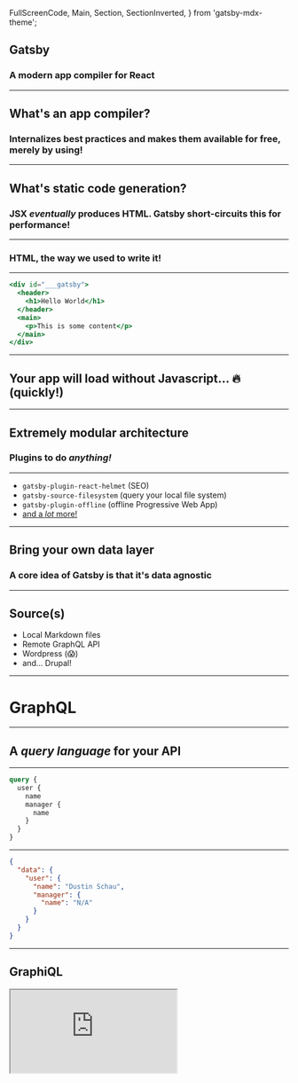   FullScreenCode,
  Main,
  Section,
  SectionInverted,
} from 'gatsby-mdx-theme';


## Gatsby

### A modern app compiler for React

---

## What's an app compiler?

### Internalizes best practices and makes them available for free, merely by using!

---

## What's static code generation?

### JSX _eventually_ produces HTML. Gatsby short-circuits this for performance!

---

### HTML, the way we used to write it!

---


```jsx
<div id="___gatsby">
  <header>
    <h1>Hello World</h1>
  </header>
  <main>
    <p>This is some content</p>
  </main>
</div>
```

---

## Your app will load without Javascript... 🔥 (quickly!)

---

## Extremely modular architecture

### Plugins to do _anything!_

---

- `gatsby-plugin-react-helmet` (SEO)
- `gatsby-source-filesystem` (query your local file system)
- `gatsby-plugin-offline` (offline Progressive Web App)
- [and a _lot_ more!](https://www.gatsbyjs.org/plugins/)

---

## Bring your own data layer

### A core idea of Gatsby is that it's data agnostic

---

## Source(s)

- Local Markdown files
- Remote GraphQL API
- Wordpress (😱)
- and... Drupal!

---

# GraphQL

---

## A _query language_ for your API

---


```graphql
query {
  user {
    name
    manager {
      name
    }
  }
}
```

---


```json
{
  "data": {
    "user": {
      "name": "Dustin Schau",
      "manager": {
        "name": "N/A"
      }
    }
  }
}
```

---

## GraphiQL

<div>
  <iframe
    src="https://711808k40x.sse.codesandbox.io/___graphql?query=%7B%0A%20%20site%20%7B%0A%20%20%20%20siteMetadata%20%7B%0A%20%20%20%20%20%20title%0A%20%20%20%20%7D%0A%20%20%7D%0A%7D%0A"
    style={{ height: '80vh', width: '80vw' }}
  />
</div>

---

## Gatsby leverages GraphQL at _Build Time_ 🎉

---

## Gatsby parses queries in React components

- Use (local) schema to query against
- Parse queries, and inject components with data
- No run-time cost _at all_ for this
- e.g. you don't hit the CMS client-side

---

## Let's take a look

---


```jsx
import React from 'react';
import { graphql } from 'gatsby';

export default function IndexPage({ data }) {
  return <h1>{data.site.siteMetadata.title}</h1>;
}

export const indexQuery = graphql`
  {
    site {
      siteMetadata {
        title
      }
    }
  }
`;
```

---

- The shape _matches_ the data
- The query is compiled away (no run time cost!)
- Static HTML is produced (🎉)

---


```html
<div id="___gatsby">
  <h1>Your App Name</h1>
</div>
```

---

## Gatsby is... amazing.

---

## Gatsby is _your_ web compiler.

---

  darken: 0.5,
  src: `https://media.giphy.com/media/11LKx7277LkE0M/giphy.gif`,
});

## Lab 01

### Getting Started and Set Up

<Link href="/labs/01-set-up/">Take me to the Lab</Link>
